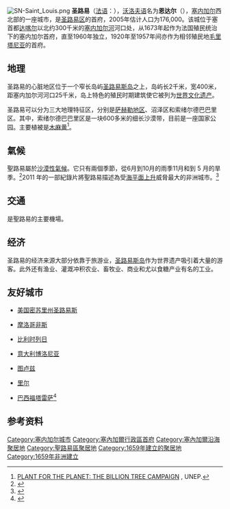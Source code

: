 [[File:SN-Saint_Louis.png|right]]
'''圣路易'''（[[法语|法语]]：{{lang|fr|Saint-Louis}}），[[沃洛夫语|沃洛夫语]]名为'''恩达尔'''（{{lang|wo|Ndar}}），[[塞内加尔|塞内加尔]]西北部的一座城市，是[[圣路易区|圣路易区]]的首府，2005年估计人口为176,000。该城位于塞首都[[达喀尔|达喀尔]]以北约300千米的[[塞内加尔河|塞内加尔河]]河口处，从1673年起作为法国殖民统治下的塞内加尔首府，直至1960年独立，1920年至1957年间亦作为相邻殖民地[[毛里塔尼亚|毛里塔尼亚]]的首府。

==地理==
圣路易的心脏地区位于一个窄长岛屿[[圣路易斯岛|圣路易斯岛]]之上，岛屿长2千米，宽400米，距塞内加尔河河口25千米，岛上特色的殖民时期建筑使它被列为[[世界文化遗产|世界文化遗产]]。

圣路易可以分为三大地理特征区，分别是[[萨赫勒地区|萨赫勒地区]]、沼泽区和索绪尔德巴巴里区。其中，索绪尔德巴巴里区是一块600多米的细长沙漠带，目前是一座国家公园。主要植被是[[木麻黄|木麻黄]]<ref>[http://www.unep.org/pdf/BTC_Booklet.pdf PLANT FOR THE PLANET: THE BILLION TREE CAMPAIGN] {{Webarchive|url=https://wayback.archive-it.org/all/20100725220445/http://www.unep.org/pdf/BTC_Booklet.pdf |date=2010-07-25 }}, UNEP.</ref>。

==氣候==
聖路易屬於[[沙漠气候|沙漠性氣候]]。它只有兩個季節，從6月到10月的雨季11月和到 5 月的旱季。<ref>{{Cite web|title=|url=http://www.sunugal.com/en/st-louis.html}}</ref>2011 年的一部紀錄片將聖路易描述為受[[海平面上升|海平面上升]]威脅最大的非洲城市。<ref>{{Cite web|title=earth-reporters-my-city-and-your-city|url=http://www.open.edu/openlearn/body-mind/earth-reporters-my-city-and-your-city|access-date=2022-05-06|archive-date=2019-08-06|archive-url=https://web.archive.org/web/20190806151400/https://www.open.edu/openlearn/body-mind/earth-reporters-my-city-and-your-city}}</ref>
{{Weather box
|location = 聖路易
|single line = Yes
|metric first = Yes

|Jan record high C = 38
|Feb record high C = 41
|Mar record high C = 42
|Apr record high C = 45
|May record high C = 43
|Jun record high C = 44
|Jul record high C = 38
|Aug record high C = 38
|Sep record high C = 41
|Oct record high C = 42
|Nov record high C = 41
|Dec record high C = 40
|year record high C = 45
| Jan high C = 30.5
| Feb high C = 32.2
| Mar high C = 32.7
| Apr high C = 31.7
| May high C = 30.3
| Jun high C = 30.4
| Jul high C = 30.7
| Aug high C = 31.5
| Sep high C = 32.3
| Oct high C = 33.7
| Nov high C = 33.4
| Dec high C = 31.0
| year high C = 
| Jan low C = 15.2
| Feb low C = 16.5
| Mar low C = 17.4
| Apr low C = 18.0
| May low C = 19.4
| Jun low C = 22.4
| Jul low C = 24.4
| Aug low C = 25.0
| Sep low C = 25.1
| Oct low C = 23.5
| Nov low C = 19.5
| Dec low C = 16.4
| year low C = 
|Jan record low C = 7
|Feb record low C = 7
|Mar record low C = 13
|Apr record low C = 10
|May record low C = 12
|Jun record low C = 17
|Jul record low C = 18
|Aug record low C = 20
|Sep record low C = 18
|Oct record low C = 10
|Nov record low C = 8
|Dec record low C = 11
|year record low C = 7
|precipitation colour = green
|Jan precipitation mm = 1.5
|Feb precipitation mm = 1.9
|Mar precipitation mm = 0.2
|Apr precipitation mm = 0
|May precipitation mm = 0.1
|Jun precipitation mm = 6.8
|Jul precipitation mm = 40.2
|Aug precipitation mm = 94.3
|Sep precipitation mm = 92.3
|Oct precipitation mm = 23.0
|Nov precipitation mm = 0.3
|Dec precipitation mm = 0.7
|year precipitation mm = 
|Jan humidity = 44.0
|Feb humidity = 49.5
|Mar humidity = 56.5
|Apr humidity = 65.0
|May humidity = 69.5
|Jun humidity = 76.0
|Jul humidity = 78.5
|Aug humidity = 80.0
|Sep humidity = 78.5
|Oct humidity = 70.0
|Nov humidity = 54.0
|Dec humidity = 45.0
|year humidity = 
|Jan sun = 241.8
|Feb sun = 238.0
|Mar sun = 275.9
|Apr sun = 285.0
|May sun = 282.1
|Jun sun = 222.0
|Jul sun = 244.9
|Aug sun = 248.0
|Sep sun = 228.0
|Oct sun = 260.4
|Nov sun = 246.0
|Dec sun = 232.5
|year sun = 3004.6
|source 1 = NOAA <ref name= NOAA>{{cite web
  |url = ftp://dossier.ogp.noaa.gov/GCOS/WMO-Normals/RA-I/SG/61600.TXT
  |title = Saint-Louis Climate Normals 1961-1990
  |publisher = [[National_Oceanic_and_Atmospheric_Administration|National Oceanic and Atmospheric Administration]]
  |access-date = December 29, 2012}}</ref>
|source 2 = Weatherbase <ref name=Weatherbase>{{cite web
|url = http://www.weatherbase.com/weather/weather.php3?s=616
|title = Weatherbase: Historical Weather for St.-Louis, Senegal
|publisher = Weatherbase
|access-date = December 29, 2012
|archive-date = 2018-11-20
|archive-url = https://web.archive.org/web/20181120095852/http://www.weatherbase.com/weather/weather.php3?s=616
}}</ref>
|date=November 2011
}}

==交通==
{{link-en|聖路易機場|Saint-Louis Airport}}是聖路易的主要機場。

==经济==
圣路易的经济来源大部分依靠于旅游业，[[圣路易斯岛|圣路易斯岛]]作为世界遗产吸引着大量的游客。此外还有渔业、灌溉冲积农业、畜牧业、商业和尤以食糖产业有名的工业。

== 友好城市 ==
* {{flagicon|United States}} [[美国|美国]][[密苏里州|密苏里州]][[圣路易斯_(密苏里州)|圣路易斯]]
* {{flagicon|Morocco}} [[摩洛哥|摩洛哥]][[非斯|非斯]]
* {{flagicon|Belgium}} [[比利时|比利时]][[列日|列日]]
* {{flagicon|Italy}} [[意大利|意大利]][[博洛尼亚|博洛尼亚]]
* {{FRA}} [[图卢兹|图卢兹]]
* {{FRA}} [[里尔|里尔]]
*{{flagicon|Brazil}} [[巴西|巴西]][[福塔雷萨|福塔雷萨]]<ref name="Saint-Louis">{{cite web |url=http://www.aprece.org.br/site/?prefeitura=41&acao=destaques&subacao=exibir&codigo=676 |title=O 1º Intercâmbio Econômico e Cultural Afro-Brasileiro possibilita negócios entre Senegal e Ceará |year=2006 |publisher=APRECE |accessdate=2008-07-14 |deadurl=yes |archiveurl=https://web.archive.org/web/20110706160845/http://www.aprece.org.br/site/?prefeitura=41&acao=destaques&subacao=exibir&codigo=676 |archivedate=2011-07-06 }}</ref>

==参考资料==
{{reflist}}

{{coord|16|02|N|16|37|W|region:SN_type:city|display=title}}

{{Authority control}}

{{DEFAULTSORT:Saint-Louis}}
[[Category:塞内加尔城市|Category:塞内加尔城市]]
[[Category:塞內加爾行政區首府|Category:塞內加爾行政區首府]]
[[Category:塞內加爾沿海聚居地|Category:塞內加爾沿海聚居地]]
[[Category:聖路易區聚居地|Category:聖路易區聚居地]]
[[Category:1659年建立的聚居地|Category:1659年建立的聚居地]]
[[Category:1659年非洲建立|Category:1659年非洲建立]]
